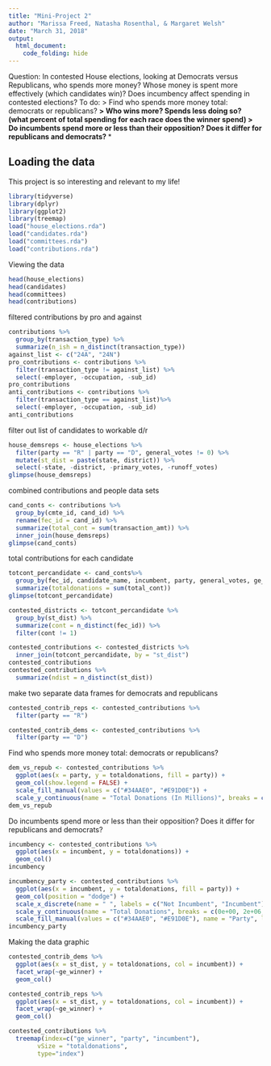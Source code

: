 ```yaml
---
title: "Mini-Project 2"
author: "Marissa Freed, Natasha Rosenthal, & Margaret Welsh"
date: "March 31, 2018"
output: 
  html_document:
    code_folding: hide
---
```


Question: In contested House elections, looking at Democrats versus Republicans, who spends more money? Whose money is spent more effectively (which candidates win)? 
Does incumbency affect spending in contested elections?
To do: 
> Find who spends more money total: democrats or republicans? **
> Who wins more? Spends less doing so? (what percent of total spending for each race does the winner spend)
> Do incumbents spend more or less than their opposition? Does it differ for republicans and democrats? ***

## Loading the data
This project is so interesting and relevant to my life!

```r
library(tidyverse)
library(dplyr)
library(ggplot2)
library(treemap)
load("house_elections.rda")
load("candidates.rda")
load("committees.rda")
load("contributions.rda")
```
Viewing the data
```r
head(house_elections)
head(candidates)
head(committees)
head(contributions)
```
filtered contributions by pro and against 
```r
contributions %>%
  group_by(transaction_type) %>%
  summarize(n_ish = n_distinct(transaction_type))
against_list <- c("24A", "24N")
pro_contributions <- contributions %>%
  filter(transaction_type != against_list) %>%
  select(-employer, -occupation, -sub_id)
pro_contributions
anti_contributions <- contributions %>%
  filter(transaction_type == against_list)%>%
  select(-employer, -occupation, -sub_id)
anti_contributions
```

filter out list of candidates to workable d/r
```r
house_demsreps <- house_elections %>%
  filter(party == "R" | party == "D", general_votes != 0) %>%
  mutate(st_dist = paste(state, district)) %>%
  select(-state, -district, -primary_votes, -runoff_votes) 
glimpse(house_demsreps)
```

combined contributions and people data sets
```r
cand_conts <- contributions %>%
  group_by(cmte_id, cand_id) %>%
  rename(fec_id = cand_id) %>%
  summarize(total_cont = sum(transaction_amt)) %>%
  inner_join(house_demsreps)
glimpse(cand_conts)
```

total contributions for each candidate
```r
totcont_percandidate <- cand_conts%>%
  group_by(fec_id, candidate_name, incumbent, party, general_votes, ge_winner, st_dist) %>%
  summarize(totaldonations = sum(total_cont))
glimpse(totcont_percandidate)
```

```r
contested_districts <- totcont_percandidate %>%
  group_by(st_dist) %>%
  summarize(cont = n_distinct(fec_id)) %>%
  filter(cont != 1)

contested_contributions <- contested_districts %>%
  inner_join(totcont_percandidate, by = "st_dist")
contested_contributions
contested_contributions %>%
  summarize(ndist = n_distinct(st_dist))
```

make two separate data frames for democrats and republicans
```r
contested_contrib_reps <- contested_contributions %>%
  filter(party == "R")

contested_contrib_dems <- contested_contributions %>%
  filter(party == "D")
```

Find who spends more money total: democrats or republicans?

```r
dem_vs_repub <- contested_contributions %>%
  ggplot(aes(x = party, y = totaldonations, fill = party)) +
  geom_col(show.legend = FALSE) +
  scale_fill_manual(values = c("#34AAE0", "#E91D0E")) +
  scale_y_continuous(name = "Total Donations (In Millions)", breaks = c(0e+00, 1e+08, 2e+08, 3e+08), labels = c("$0", "$100", "$200", "$300"))
dem_vs_repub
```

Do incumbents spend more or less than their opposition? Does it differ for republicans and democrats?

```r
incumbency <- contested_contributions %>%
  ggplot(aes(x = incumbent, y = totaldonations)) +
  geom_col()
incumbency

incumbency_party <- contested_contributions %>%
  ggplot(aes(x = incumbent, y = totaldonations, fill = party)) +
  geom_col(position = "dodge") +
  scale_x_discrete(name = " ", labels = c("Not Incumbent", "Incumbent")) +
  scale_y_continuous(name = "Total Donations", breaks = c(0e+00, 2e+06, 4e+06, 6e+06), labels = c("$0", "$2 Million", "$4 Million", "$6 Million")) +
  scale_fill_manual(values = c("#34AAE0", "#E91D0E"), name = "Party", labels = c("Democrat", "Republican"))
incumbency_party
```


Making the data graphic

```r
contested_contrib_dems %>%
  ggplot(aes(x = st_dist, y = totaldonations, col = incumbent)) +
  facet_wrap(~ge_winner) +
  geom_col()

contested_contrib_reps %>%
  ggplot(aes(x = st_dist, y = totaldonations, col = incumbent)) +
  facet_wrap(~ge_winner) +
  geom_col()
```


```r
contested_contributions %>%
  treemap(index=c("ge_winner", "party", "incumbent"),
        vSize = "totaldonations", 
        type="index")
```




